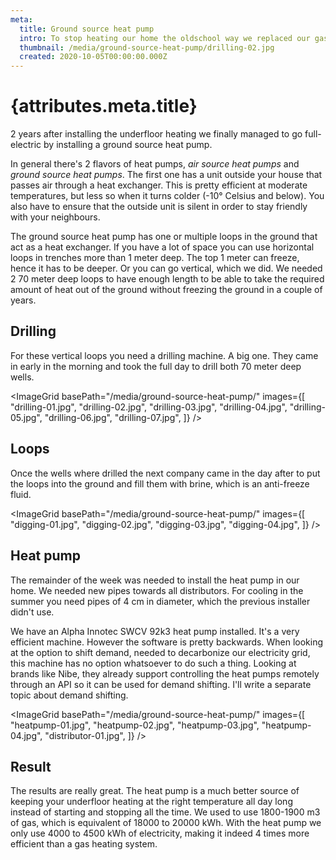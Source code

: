 ```yaml
---
meta:
  title: Ground source heat pump
  intro: To stop heating our home the oldschool way we replaced our gas fired central heating with a heat pump.
  thumbnail: /media/ground-source-heat-pump/drilling-02.jpg
  created: 2020-10-05T00:00:00.000Z
---
```



# {attributes.meta.title}

2 years after installing the underfloor heating we finally managed to go full-electric by installing a ground source heat pump. 

In general there's 2 flavors of heat pumps, _air source heat pumps_ and _ground source heat pumps_. The first one has a unit outside your house that passes air through a heat exchanger. This is pretty efficient at moderate temperatures, but less so when it turns colder (-10° Celsius and below). You also have to ensure that the outside unit is silent in order to stay friendly with your neighbours.

The ground source heat pump has one or multiple loops in the ground that act as a heat exchanger. If you have a lot of space you can use horizontal loops in trenches more than 1 meter deep. The top 1 meter can freeze, hence it has to be deeper. Or you can go vertical, which we did. We needed 2 70 meter deep loops to have enough length to be able to take the required amount of heat out of the ground without freezing the ground in a couple of years.

## Drilling

For these vertical loops you need a drilling machine. A big one. They came in early in the morning and took the full day to drill both 70 meter deep wells.

<ImageGrid basePath="/media/ground-source-heat-pump/" images={[
  "drilling-01.jpg",
  "drilling-02.jpg",
  "drilling-03.jpg",
  "drilling-04.jpg",
  "drilling-05.jpg",
  "drilling-06.jpg",
  "drilling-07.jpg",
]} />

## Loops

Once the wells where drilled the next company came in the day after to put the loops into the ground and fill them with brine, which is an anti-freeze fluid.

<ImageGrid basePath="/media/ground-source-heat-pump/" images={[
  "digging-01.jpg",
  "digging-02.jpg",
  "digging-03.jpg",
  "digging-04.jpg",
]} />

## Heat pump

The remainder of the week was needed to install the heat pump in our home. We needed new pipes towards all distributors. For cooling in the summer you need pipes of 4 cm in diameter, which the previous installer didn't use.

We have an Alpha Innotec SWCV 92k3 heat pump installed. It's a very efficient machine. However the software is pretty backwards. When looking at the option to shift demand, needed to decarbonize our electricity grid, this machine has no option whatsoever to do such a thing. Looking at brands like Nibe, they already support controlling the heat pumps remotely through an API so it can be used for demand shifting. I'll write a separate topic about demand shifting.

<ImageGrid basePath="/media/ground-source-heat-pump/" images={[
  "heatpump-01.jpg",
  "heatpump-02.jpg",
  "heatpump-03.jpg",
  "heatpump-04.jpg",
  "distributor-01.jpg",
]} />

## Result

The results are really great. The heat pump is a much better source of keeping your underfloor heating at the right temperature all day long instead of starting and stopping all the time. We used to use 1800-1900 m3 of gas, which is equivalent of 18000 to 20000 kWh. With the heat pump we only use 4000 to 4500 kWh of electricity, making it indeed 4 times more efficient than a gas heating system.

<Outlet />